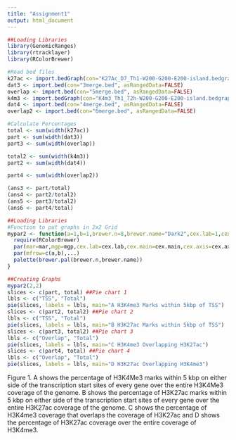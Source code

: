 ```yaml
---
title: "Assignment1"
output: html_document
---
```



```r
##Loading Libraries
library(GenomicRanges)
library(rtracklayer)
library(RColorBrewer)
```

```r
#Read bed files
k27ac <- import.bedGraph(con="K27Ac_D7_Th1-W200-G200-E200-island.bedgraph", asRangedData=FALSE)
dat3 <- import.bed(con="3merge.bed", asRangedData=FALSE)
overlap <- import.bed(con="5merge.bed", asRangedData=FALSE)
k4m3 <- import.bedGraph(con="K4m3_Th1_72h-W200-G200-E200-island.bedgraph", asRangedData=FALSE)
dat4 <- import.bed(con="4merge.bed", asRangedData=FALSE)
overlap2 <- import.bed(con="6merge.bed", asRangedData=FALSE)
```

```r
#Calculate Percentages
total <- sum(width(k27ac))
part <- sum(width(dat3))
part3 <- sum(width(overlap))

total2 <- sum(width(k4m3))
part2 <- sum(width(dat4))

part4 <- sum(width(overlap2))

(ans3 <- part/total)
(ans4 <- part2/total2)
(ans5 <- part3/total2)
(ans6 <- part4/total)
```

```r
##Loading Libraries
#Function to put graphs in 2x2 Grid
mypar2 <- function(a=1,b=1,brewer.n=8,brewer.name="Dark2",cex.lab=1,cex.main=1.2,cex.axis=1,mar=c(2.5,2.5,1.6,1.1),mgp=c(1.5,.5,0),...){
  require(RColorBrewer)
  par(mar=mar,mgp=mgp,cex.lab=cex.lab,cex.main=cex.main,cex.axis=cex.axis)
  par(mfrow=c(a,b),...)
  palette(brewer.pal(brewer.n,brewer.name))
}
```

```r
##Creating Graphs
mypar2(2,2)
slices <- c(part, total) ##Pie chart 1
lbls <- c("TSS", "Total")
pie(slices, labels = lbls, main="A H3K4me3 Marks within 5kbp of TSS")
slices <- c(part2, total2) ##Pie chart 2
lbls <- c("TSS", "Total")
pie(slices, labels = lbls, main="B H3K27ac Marks within 5kbp of TSS")
slices <- c(part3, total2) ##Pie chart 3
lbls <- c("Overlap", "Total")
pie(slices, labels = lbls, main="C H3K4me3 Overlapping H3K27ac")
slices <- c(part4, total) ##Pie chart 4
lbls <- c("Overlap", "Total")
pie(slices, labels = lbls, main="D H3K27ac Overlapping H3K4me3")
```

Figure 1. A shows the percentage of H3K4Me3 marks within 5 kbp on either side of the transcription start sites of every gene over the entire H3K4Me3 coverage of the genome. B shows the percentage of H3K27ac marks within 5 kbp on either side of the transcription start sites of every gene over the entire H3K27ac coverage of the genome. C shows the percentage of H3K4me3 coverage that overlaps the coverage of H3K27ac and D shows the percentage of H3K27ac coverage over the entire coverage of H3K4me3.

